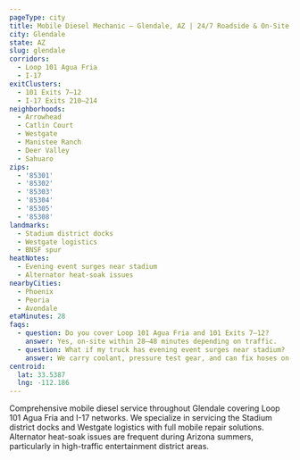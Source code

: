 ```yaml
---
pageType: city
title: Mobile Diesel Mechanic — Glendale, AZ | 24/7 Roadside & On-Site
city: Glendale
state: AZ
slug: glendale
corridors:
  - Loop 101 Agua Fria
  - I-17
exitClusters:
  - 101 Exits 7–12
  - I-17 Exits 210–214
neighborhoods:
  - Arrowhead
  - Catlin Court
  - Westgate
  - Manistee Ranch
  - Deer Valley
  - Sahuaro
zips:
  - '85301'
  - '85302'
  - '85303'
  - '85304'
  - '85305'
  - '85308'
landmarks:
  - Stadium district docks
  - Westgate logistics
  - BNSF spur
heatNotes:
  - Evening event surges near stadium
  - Alternator heat-soak issues
nearbyCities:
  - Phoenix
  - Peoria
  - Avondale
etaMinutes: 28
faqs:
  - question: Do you cover Loop 101 Agua Fria and 101 Exits 7–12?
    answer: Yes, on-site within 28–48 minutes depending on traffic.
  - question: What if my truck has evening event surges near stadium?
    answer: We carry coolant, pressure test gear, and can fix hoses on-site.
centroid:
  lat: 33.5387
  lng: -112.186
---
```


Comprehensive mobile diesel service throughout Glendale covering Loop 101 Agua Fria and I-17 networks. We specialize in servicing the Stadium district docks and Westgate logistics with full mobile repair solutions. Alternator heat-soak issues are frequent during Arizona summers, particularly in high-traffic entertainment district areas.